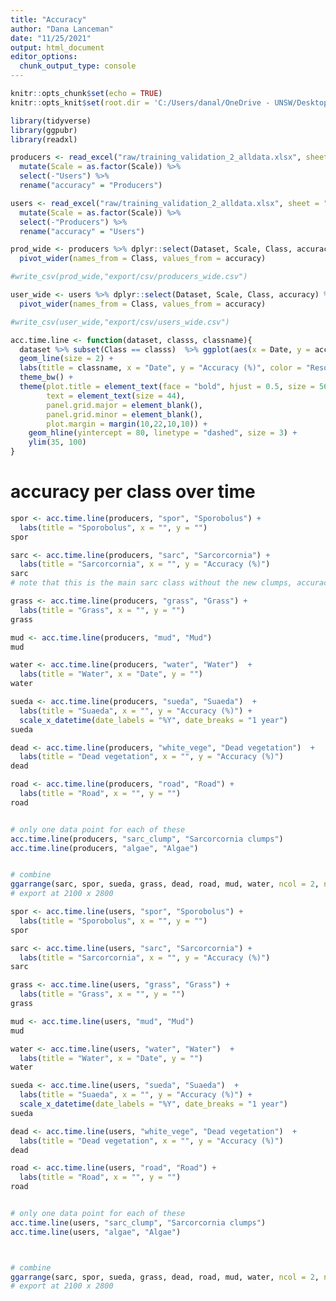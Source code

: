```yaml
---
title: "Accuracy"
author: "Dana Lanceman"
date: "11/25/2021"
output: html_document
editor_options: 
  chunk_output_type: console
---
```


```r
knitr::opts_chunk$set(echo = TRUE)
knitr::opts_knit$set(root.dir = 'C:/Users/danal/OneDrive - UNSW/Desktop/WRL/R')
```


```r
library(tidyverse)
library(ggpubr)
library(readxl)
```

```r
producers <- read_excel("raw/training_validation_2_alldata.xlsx", sheet = "accuracy") %>% 
  mutate(Scale = as.factor(Scale)) %>% 
  select(-"Users") %>% 
  rename("accuracy" = "Producers")

users <- read_excel("raw/training_validation_2_alldata.xlsx", sheet = "accuracy") %>% 
  mutate(Scale = as.factor(Scale)) %>% 
  select(-"Producers") %>% 
  rename("accuracy" = "Users")
```


```r
prod_wide <- producers %>% dplyr::select(Dataset, Scale, Class, accuracy) %>%
  pivot_wider(names_from = Class, values_from = accuracy)

#write_csv(prod_wide,"export/csv/producers_wide.csv")

user_wide <- users %>% dplyr::select(Dataset, Scale, Class, accuracy) %>% 
  pivot_wider(names_from = Class, values_from = accuracy)

#write_csv(user_wide,"export/csv/users_wide.csv")
```


```r
acc.time.line <- function(dataset, classs, classname){
  dataset %>% subset(Class == classs)  %>% ggplot(aes(x = Date, y = accuracy*100, color = Scale)) +
  geom_line(size = 2) + 
  labs(title = classname, x = "Date", y = "Accuracy (%)", color = "Resolution (m)") +
  theme_bw() +
  theme(plot.title = element_text(face = "bold", hjust = 0.5, size = 56),
        text = element_text(size = 44),
        panel.grid.major = element_blank(),
        panel.grid.minor = element_blank(),
        plot.margin = margin(10,22,10,10)) +
    geom_hline(yintercept = 80, linetype = "dashed", size = 3) +
    ylim(35, 100)
}

```


# accuracy per class over time

```r
spor <- acc.time.line(producers, "spor", "Sporobolus") +
  labs(title = "Sporobolus", x = "", y = "")
spor

sarc <- acc.time.line(producers, "sarc", "Sarcorcornia") +
  labs(title = "Sarcorcornia", x = "", y = "Accuracy (%)") 
sarc
# note that this is the main sarc class without the new clumps, accuracy is different for the sarc clump class (higher) but not included in this plot

grass <- acc.time.line(producers, "grass", "Grass") +
  labs(title = "Grass", x = "", y = "")
grass

mud <- acc.time.line(producers, "mud", "Mud")
mud

water <- acc.time.line(producers, "water", "Water")  +
  labs(title = "Water", x = "Date", y = "")
water

sueda <- acc.time.line(producers, "sueda", "Suaeda")  +
  labs(title = "Suaeda", x = "", y = "Accuracy (%)") +
  scale_x_datetime(date_labels = "%Y", date_breaks = "1 year")
sueda

dead <- acc.time.line(producers, "white_vege", "Dead vegetation")  +
  labs(title = "Dead vegetation", x = "", y = "Accuracy (%)") 
dead

road <- acc.time.line(producers, "road", "Road") +
  labs(title = "Road", x = "", y = "")
road 


# only one data point for each of these
acc.time.line(producers, "sarc_clump", "Sarcorcornia clumps")
acc.time.line(producers, "algae", "Algae") 


# combine
ggarrange(sarc, spor, sueda, grass, dead, road, mud, water, ncol = 2, nrow = 4, common.legend = TRUE, legend = "bottom") 
# export at 2100 x 2800

```



```r
spor <- acc.time.line(users, "spor", "Sporobolus") +
  labs(title = "Sporobolus", x = "", y = "")
spor

sarc <- acc.time.line(users, "sarc", "Sarcorcornia") +
  labs(title = "Sarcorcornia", x = "", y = "Accuracy (%)") 
sarc

grass <- acc.time.line(users, "grass", "Grass") +
  labs(title = "Grass", x = "", y = "")
grass

mud <- acc.time.line(users, "mud", "Mud")
mud

water <- acc.time.line(users, "water", "Water")  +
  labs(title = "Water", x = "Date", y = "")
water

sueda <- acc.time.line(users, "sueda", "Suaeda")  +
  labs(title = "Suaeda", x = "", y = "Accuracy (%)") +
  scale_x_datetime(date_labels = "%Y", date_breaks = "1 year")
sueda

dead <- acc.time.line(users, "white_vege", "Dead vegetation")  +
  labs(title = "Dead vegetation", x = "", y = "Accuracy (%)") 
dead

road <- acc.time.line(users, "road", "Road") +
  labs(title = "Road", x = "", y = "")
road 


# only one data point for each of these
acc.time.line(users, "sarc_clump", "Sarcorcornia clumps")
acc.time.line(users, "algae", "Algae") 



# combine
ggarrange(sarc, spor, sueda, grass, dead, road, mud, water, ncol = 2, nrow = 4, common.legend = TRUE, legend = "bottom") 
# export at 2100 x 2800
```


